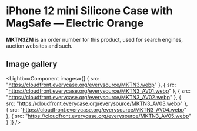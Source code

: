 
# iPhone 12 mini Silicone Case with MagSafe — Electric Orange

<Callout type='info' emoji='👉🏻'>**MKTN3ZM** is an order number for this product, used for search engines, auction websites and such.</Callout>

## Image gallery

<LightboxComponent
    images={[
      {
        src: "https://cloudfront.everycase.org/everysource/MKTN3.webp"
      },
      {
        src: "https://cloudfront.everycase.org/everysource/MKTN3_AV01.webp"
      },
      {
        src: "https://cloudfront.everycase.org/everysource/MKTN3_AV02.webp"
      },
      {
        src: "https://cloudfront.everycase.org/everysource/MKTN3_AV03.webp"
      },
      {
        src: "https://cloudfront.everycase.org/everysource/MKTN3_AV04.webp"
      },
      {
        src: "https://cloudfront.everycase.org/everysource/MKTN3_AV05.webp"
      }
    ]}
  />
